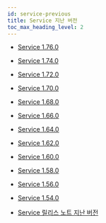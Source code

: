 ```yaml
---
id: service-previous
title: Service 지난 버전
toc_max_heading_level: 2
---
```


* [Service 1.76.0](service-1.76.0)

* [Service 1.74.0](service-1.74.0)

* [Service 1.72.0](service-1.72.0)

* [Service 1.70.0](service-1.70.0)

* [Service 1.68.0](service-1.68.0)

* [Service 1.66.0](service-1.66.0)

* [Service 1.64.0](service-1.64.0)

* [Service 1.62.0](service-1.62.0)

* [Service 1.60.0](service-1.60.0)

* [Service 1.58.0](service-1.58.0)

* [Service 1.56.0](service-1.56.0)

* [Service 1.54.0](service-1.54.0)

* [Service 릴리스 노트 지난 버전](https://deprecated-docs.whatap.io/kr/releasenotes/#service-release-notes)